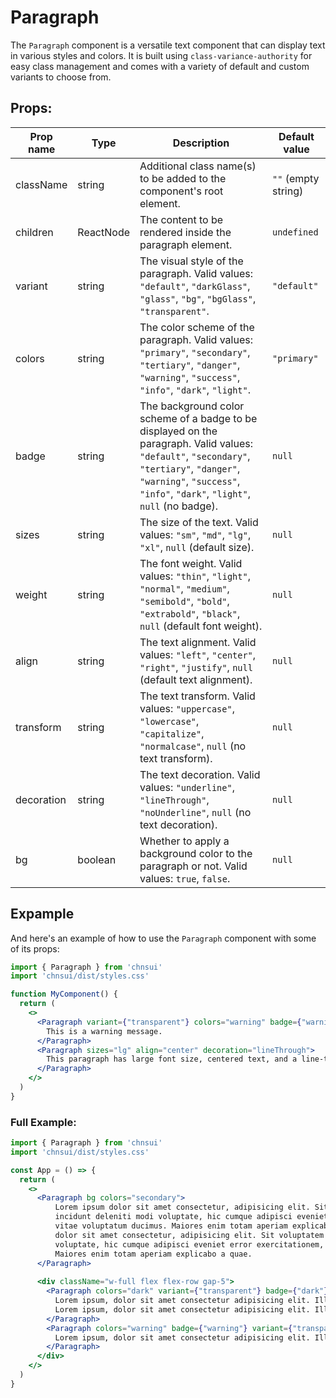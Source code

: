 # Paragraph

The `Paragraph` component is a versatile text component that can display text in various styles and colors. It is built using `class-variance-authority` for easy class management and comes with a variety of default and custom variants to choose from.

## Props:

| Prop name  | Type      | Description                                                                                                                                                                                                              | Default value       |
| ---------- | --------- | ------------------------------------------------------------------------------------------------------------------------------------------------------------------------------------------------------------------------ | ------------------- |
| className  | string    | Additional class name(s) to be added to the component's root element.                                                                                                                                                    | `""` (empty string) |
| children   | ReactNode | The content to be rendered inside the paragraph element.                                                                                                                                                                 | `undefined`         |
| variant    | string    | The visual style of the paragraph. Valid values: `"default"`, `"darkGlass"`, `"glass"`, `"bg"`, `"bgGlass"`, `"transparent"`.                                                                                            | `"default"`         |
| colors     | string    | The color scheme of the paragraph. Valid values: `"primary"`, `"secondary"`, `"tertiary"`, `"danger"`, `"warning"`, `"success"`, `"info"`, `"dark"`, `"light"`.                                                          | `"primary"`         |
| badge      | string    | The background color scheme of a badge to be displayed on the paragraph. Valid values: `"default"`, `"secondary"`, `"tertiary"`, `"danger"`, `"warning"`, `"success"`, `"info"`, `"dark"`, `"light"`, `null` (no badge). | `null`              |
| sizes      | string    | The size of the text. Valid values: `"sm"`, `"md"`, `"lg"`, `"xl"`, `null` (default size).                                                                                                                               | `null`              |
| weight     | string    | The font weight. Valid values: `"thin"`, `"light"`, `"normal"`, `"medium"`, `"semibold"`, `"bold"`, `"extrabold"`, `"black"`, `null` (default font weight).                                                              | `null`              |
| align      | string    | The text alignment. Valid values: `"left"`, `"center"`, `"right"`, `"justify"`, `null` (default text alignment).                                                                                                         | `null`              |
| transform  | string    | The text transform. Valid values: `"uppercase"`, `"lowercase"`, `"capitalize"`, `"normalcase"`, `null` (no text transform).                                                                                              | `null`              |
| decoration | string    | The text decoration. Valid values: `"underline"`, `"lineThrough"`, `"noUnderline"`, `null` (no text decoration).                                                                                                         | `null`              |
| bg         | boolean   | Whether to apply a background color to the paragraph or not. Valid values: `true`, `false`.                                                                                                                              | `null`              |

## Expample

And here's an example of how to use the `Paragraph` component with some of its props:

```jsx
import { Paragraph } from 'chnsui'
import 'chnsui/dist/styles.css'

function MyComponent() {
  return (
    <>
      <Paragraph variant={"transparent"} colors="warning" badge={"warning"}>
        This is a warning message.
      </Paragraph>
      <Paragraph sizes="lg" align="center" decoration="lineThrough">
        This paragraph has large font size, centered text, and a line-through decoration.
      </Paragraph>
    </>
  )
}
```


<MyParagraphOne/>

### Full Example:

```jsx
import { Paragraph } from 'chnsui'
import 'chnsui/dist/styles.css'

const App = () => {
  return (
    <>
      <Paragraph bg colors="secondary">
          Lorem ipsum dolor sit amet consectetur, adipisicing elit. Sit voluptatem 
          incidunt deleniti modi voluptate, hic cumque adipisci eveniet error exercitationem,
          vitae voluptatum ducimus. Maiores enim totam aperiam explicabo a quae. Lorem ipsum
          dolor sit amet consectetur, adipisicing elit. Sit voluptatem incidunt deleniti modi 
          voluptate, hic cumque adipisci eveniet error exercitationem, vitae voluptatum ducimus.
          Maiores enim totam aperiam explicabo a quae.
      </Paragraph>
      
      <div className="w-full flex flex-row gap-5">
        <Paragraph colors="dark" variant={"transparent"} badge={"dark"}>
          Lorem ipsum, dolor sit amet consectetur adipisicing elit. Illum at consectetur. 
          Lorem ipsum, dolor sit amet consectetur adipisicing elit. Illum at consectetur.
        </Paragraph>
        <Paragraph colors="warning" badge={"warning"} variant={"transparent"}>
          Lorem ipsum, dolor sit amet consectetur adipisicing elit. Illum at consectetur.
        </Paragraph>
      </div>
    </>
  )
}
```

<MyParagraphTwo/>
